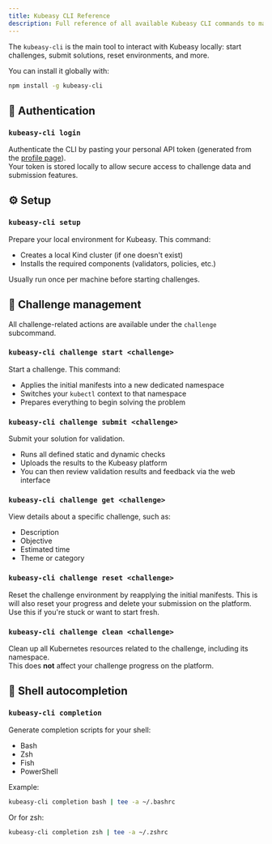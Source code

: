 ```yaml
---
title: Kubeasy CLI Reference
description: Full reference of all available Kubeasy CLI commands to manage your challenges, cluster, and configuration.
---
```


The `kubeasy-cli` is the main tool to interact with Kubeasy locally: start challenges, submit solutions, reset environments, and more.

You can install it globally with:

```bash
npm install -g kubeasy-cli
```

## 🔐 Authentication

### `kubeasy-cli login`

Authenticate the CLI by pasting your personal API token (generated from the [profile page](/profile)).  
Your token is stored locally to allow secure access to challenge data and submission features.

## ⚙️ Setup

### `kubeasy-cli setup`

Prepare your local environment for Kubeasy. This command:

- Creates a local Kind cluster (if one doesn't exist)
- Installs the required components (validators, policies, etc.)

Usually run once per machine before starting challenges.

## 🧩 Challenge management

All challenge-related actions are available under the `challenge` subcommand.

### `kubeasy-cli challenge start <challenge>`

Start a challenge. This command:

- Applies the initial manifests into a new dedicated namespace
- Switches your `kubectl` context to that namespace
- Prepares everything to begin solving the problem

### `kubeasy-cli challenge submit <challenge>`

Submit your solution for validation.

- Runs all defined static and dynamic checks
- Uploads the results to the Kubeasy platform
- You can then review validation results and feedback via the web interface

### `kubeasy-cli challenge get <challenge>`

View details about a specific challenge, such as:

- Description
- Objective
- Estimated time
- Theme or category

### `kubeasy-cli challenge reset <challenge>`

Reset the challenge environment by reapplying the initial manifests. This is will also reset your progress and delete your submission on the platform.
Use this if you're stuck or want to start fresh.

### `kubeasy-cli challenge clean <challenge>`

Clean up all Kubernetes resources related to the challenge, including its namespace.  
This does **not** affect your challenge progress on the platform.

## 🧠 Shell autocompletion

### `kubeasy-cli completion`

Generate completion scripts for your shell:

- Bash
- Zsh
- Fish
- PowerShell

Example:

```bash
kubeasy-cli completion bash | tee -a ~/.bashrc
```

Or for zsh:

```bash
kubeasy-cli completion zsh | tee -a ~/.zshrc
```
